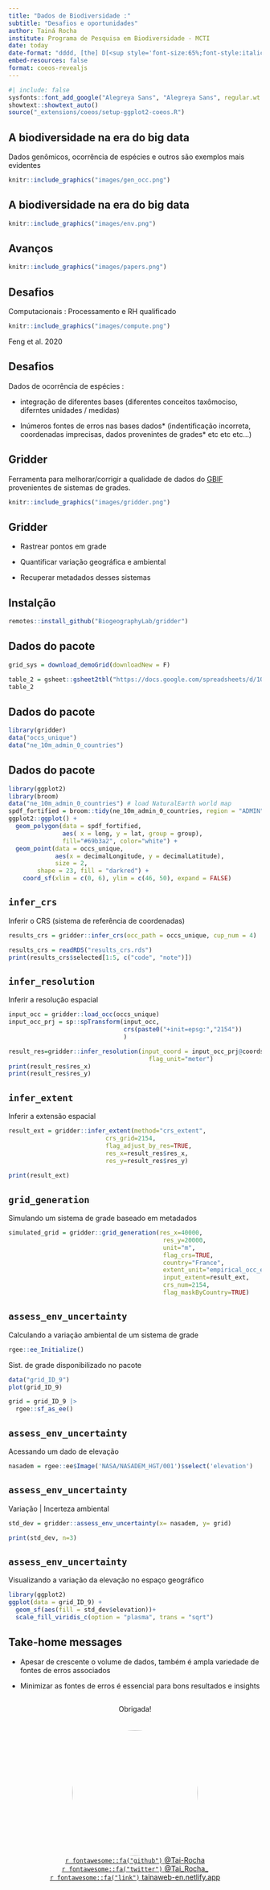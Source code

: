 ```yaml
---
title: "Dados de Biodiversidade :"
subtitle: "Desafios e oportunidades"
author: Tainá Rocha
institute: Programa de Pesquisa em Biodiversidade - MCTI
date: today
date-format: "dddd, [the] D[<sup style='font-size:65%;font-style:italic;'>th</sup>] [of] MMMM, YYYY"
embed-resources: false
format: coeos-revealjs
---
```


```r
#| include: false
sysfonts::font_add_google("Alegreya Sans", "Alegreya Sans", regular.wt = 300)
showtext::showtext_auto()
source("_extensions/coeos/setup-ggplot2-coeos.R")
```

## A biodiversidade na era do big data

Dados genômicos, ocorrência de espécies e outros são exemplos mais evidentes

```r
knitr::include_graphics("images/gen_occ.png")
```

## A biodiversidade na era do big data

```r
knitr::include_graphics("images/env.png")
```

## Avanços 

```r
knitr::include_graphics("images/papers.png")
```

## Desafios

Computacionais : Processamento e RH qualificado

```r
knitr::include_graphics("images/compute.png")
```

Feng et al. 2020

## Desafios

Dados de ocorrência de espécies :

-    integração de diferentes bases (diferentes conceitos taxômociso, diferntes unidades / medidas)

-    Inúmeros fontes de erros nas bases dados\* (indentificação incorreta, coordenadas imprecisas, dados provenintes de grades\* etc etc etc...)

## Gridder 

Ferramenta para melhorar/corrigir a qualidade de dados do [GBIF](https://www.gbif.org/) provenientes de sistemas de grades.

```r
knitr::include_graphics("images/gridder.png")
```

## Gridder 

- Rastrear pontos em grade

- Quantificar variação geográfica e ambiental 

- Recuperar metadados desses sistemas 

## Instalção 

```r
remotes::install_github("BiogeographyLab/gridder")
```

## Dados do pacote

```r
grid_sys = download_demoGrid(downloadNew = F)
```

```r
table_2 = gsheet::gsheet2tbl("https://docs.google.com/spreadsheets/d/1Qp5KOpLSVnF2t16uIbNwKwK5ZBXt4k5unONp7eopPzI/edit#gid=166945453")
table_2
```

## Dados do pacote 
```r
library(gridder)
data("occs_unique") 
data("ne_10m_admin_0_countries")
```

## Dados do pacote 

```r
library(ggplot2)
library(broom)
data("ne_10m_admin_0_countries") # load NaturalEarth world map
spdf_fortified = broom::tidy(ne_10m_admin_0_countries, region = "ADMIN")
ggplot2::ggplot() +
  geom_polygon(data = spdf_fortified, 
               aes( x = long, y = lat, group = group), 
               fill="#69b3a2", color="white") +
  geom_point(data = occs_unique,
             aes(x = decimalLongitude, y = decimalLatitude), 
             size = 2, 
        shape = 23, fill = "darkred") +
	coord_sf(xlim = c(0, 6), ylim = c(46, 50), expand = FALSE)
```

## `infer_crs`
Inferir o CRS (sistema de referência de coordenadas)

```r
results_crs = gridder::infer_crs(occ_path = occs_unique, cup_num = 4) 
```

```r
results_crs = readRDS("results_crs.rds")
print(results_crs$selected[1:5, c("code", "note")])
```


## `infer_resolution`

Inferir a resolução espacial 

```r
input_occ = gridder::load_occ(occs_unique)
input_occ_prj = sp::spTransform(input_occ,
                                crs(paste0("+init=epsg:","2154"))
                                )
```

```r
result_res=gridder::infer_resolution(input_coord = input_occ_prj@coords,
                                       flag_unit="meter")
print(result_res$res_x)
print(result_res$res_y)
```

## `infer_extent`

Inferir a extensão espacial 

```r
result_ext = gridder::infer_extent(method="crs_extent",
                           crs_grid=2154,
                           flag_adjust_by_res=TRUE,
                           res_x=result_res$res_x,
                           res_y=result_res$res_y)
 
print(result_ext)
```

## `grid_generation`

Simulando um sistema de grade baseado em metadados

```r
simulated_grid = gridder::grid_generation(res_x=40000,
                                           res_y=20000,
                                           unit="m",
                                           flag_crs=TRUE,
                                           country="France",
                                           extent_unit="empirical_occ_extent",
                                           input_extent=result_ext,
                                           crs_num=2154,
                                           flag_maskByCountry=TRUE)
```

## `assess_env_uncertainty`

Calculando a variação ambiental de um sistema de grade

```r
rgee::ee_Initialize()
```

Sist. de grade disponibilizado no pacote

```r
data("grid_ID_9")
plot(grid_ID_9)
```

```r
grid = grid_ID_9 |> 
  rgee::sf_as_ee()
```

## `assess_env_uncertainty`

Acessando um dado de elevação

```r
nasadem = rgee::ee$Image('NASA/NASADEM_HGT/001')$select('elevation')  
```

## `assess_env_uncertainty`

Variação | Incerteza ambiental 

```r
std_dev = gridder::assess_env_uncertainty(x= nasadem, y= grid)
```


```r
print(std_dev, n=3)
```

## `assess_env_uncertainty`

Visualizando a variação da elevação no espaço geográfico

```r
library(ggplot2)
ggplot(data = grid_ID_9) +
  geom_sf(aes(fill = std_dev$elevation))+
  scale_fill_viridis_c(option = "plasma", trans = "sqrt")
```

## Take-home messages

- Apesar de crescente o volume de dados, também é ampla variedade de fontes de erros associados

- Minimizar as fontes de erros é essencial para bons resultados e insights 

## 

<center> Obrigada! </center>
<br/>
<br/>
<center><img style="border-radius: 50%;" src="https://avatars.githubusercontent.com/u/11633554?v=4" width="250px"/></center>
<center>[`r fontawesome::fa("github")` @Tai-Rocha](https://github.com/Tai-Rocha)</center>    
<center>[`r fontawesome::fa("twitter")` @Tai_Rocha_](https://twitter.com/Tai_Rocha_)</center>   
<center>[`r fontawesome::fa("link")` tainaweb-en.netlify.app](https://tainaweb-en.netlify.app/)</center>

